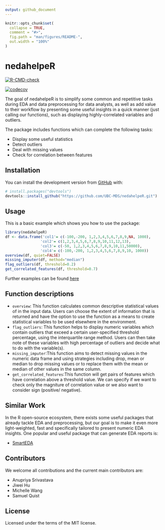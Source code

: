 ```yaml
---
output: github_document
---
```


<!-- README.md is generated from README.Rmd. Please edit that file -->

```r
knitr::opts_chunk$set(
  collapse = TRUE,
  comment = "#>",
  fig.path = "man/figures/README-",
  out.width = "100%"
)
```

# nedahelpeR

<!-- badges: start -->
[![R-CMD-check](https://github.com/UBC-MDS/nedahelpeR/workflows/R-CMD-check/badge.svg)](https://github.com/UBC-MDS/nedahelpeR/actions)

[![codecov](https://codecov.io/gh/UBC-MDS/nedahelpeR/branch/main/graph/badge.svg?token=S0j0YXOtij)](https://codecov.io/gh/UBC-MDS/nedahelpeR)

<!-- badges: end -->

The goal of nedahelpeR is to simplify some common and repetitive tasks during EDA and data preprocessing for data analysts, as well as add value to their workflow by presenting some useful insights in a quick manner (just calling our functions), such as displaying highly-correlated variables and outliers. 

The package includes functions which can complete the following tasks:

- Display some useful statistics
- Detect outliers
- Deal with missing values
- Check for correlation between features

## Installation

You can install the development version from
[GitHub](https://github.com/) with:

``` r
# install.packages("devtools")
devtools::install_github("https://github.com/UBC-MDS/nedahelpeR.git")
```

## Usage

This is a basic example which shows you how to use the package:

``` r
library(nedahelpeR)
df <- data.frame('col1'= c(-100,-200, 1,2,3,4,5,6,7,8,9,NA, 1000), 
                'col2'= c(1,2,3,4,5,6,7,8,9,10,11,12,13),
                'col3'= c(-50, 1,2,3,4,5,6,7,8,9,10,11,50000),
                'col4'= c(-100,-200, 1,2,3,4,5,6,7,8,9,10, 1000))
overview(df, quiet=FALSE)
missing_imputer(df, method="median")
flag_outliers(df, threshold=0.2)
get_correlated_features(df, threshold=0.7)

```
Further examples can be found [here](https://ubc-mds.github.io/nedahelpeR/articles/nedahelpeR-vignette.html)

## Function descriptions

- `overview`: This function calculates common descriptive statistical values of in the input data. Users can choose the extent of information that is returned and have the option to use the function as a means to create statistical variables to be used elsewhere in the environment.
- `flag_outliers`: This function helps to display numeric variables which contain outliers that exceed a certain user-specified threshold percentage, using the interquartile range method. Users can then take note of these variables with high percentage of outliers and decide what to do with the variable(s).
- `missing_imputer`:This function aims to detect missing values in the numeric data frame and using strategies including drop, mean or median to drop missing values or to replace them with the mean or median of other values in the same column.
- `get_correlated_features`:This function will get pairs of features which have correlation above a threshold value. We can specify if we want to check only the magniture of correlation value or we also want to consider sign (positive/ negative).


## Similar Work

In the R open-source ecosystem, there exists some useful packages that already  tackle EDA and preprocessing, but our goal is to make it even more light-weighted, fast and specifically tailored to present numeric EDA insights. One popular and useful package that can generate EDA reports is: 

-   [SmartEDA](https://cran.r-project.org/web/packages/SmartEDA/vignettes/SmartEDA.html)


## Contributors

We welcome all contributions and the current main contributors are:

-   Anupriya Srivastava 
-   Jiwei Hu 
-   Michelle Wang 
-   Samuel Quist


## License

Licensed under the terms of the MIT license.


